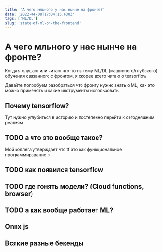 ```yaml
---
title: 'А чего мльного у нас нынче на фронте?'
date: '2022-04-08T17:04:15.630Z'
tags: ['ML/DL']
slug: 'state-of-ml-on-the-frontend'
---
```


# А чего мльного у нас нынче на фронте?

Когда я слушаю или читаю что-то на тему ML/DL (машинного/глубокого) обучения связанного с фронтом, я скорее всего читаю о tensorflow

Давайте попробуем разобраться что фронту нужно знать о ML, как это можно применять и какие инструменты использовать

## Почему tensorflow?

Тут нужно углубиться в историю и постепенно перейти к сегодняшним реалиям

## TODO а что это вообще такое?

Мой коллега утверждает что tf это как функциональное программирование :)

## TODO как появился tensorflow

## TODO где гонять модели? (Cloud functions, browser)

## TODO а как вообще работает ML?

## Onnx js

## Всякие разные бекенды

